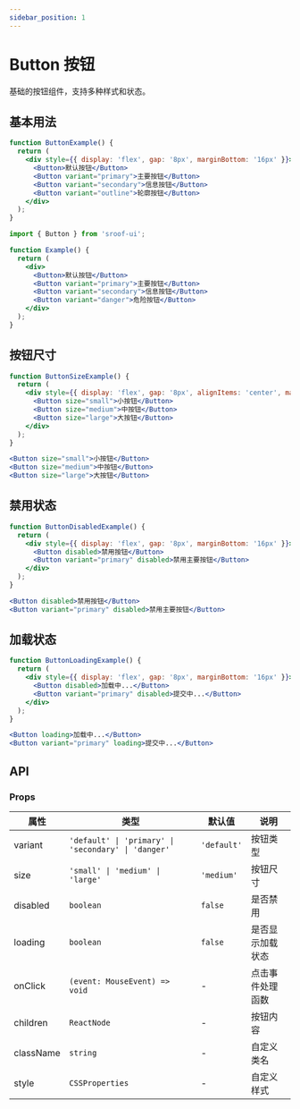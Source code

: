 ```yaml
---
sidebar_position: 1
---
```


# Button 按钮

基础的按钮组件，支持多种样式和状态。

## 基本用法

```jsx live
function ButtonExample() {
  return (
    <div style={{ display: 'flex', gap: '8px', marginBottom: '16px' }}>
      <Button>默认按钮</Button>
      <Button variant="primary">主要按钮</Button>
      <Button variant="secondary">信息按钮</Button>
      <Button variant="outline">轮廓按钮</Button>
    </div>
  );
}
```

```jsx
import { Button } from 'sroof-ui';

function Example() {
  return (
    <div>
      <Button>默认按钮</Button>
      <Button variant="primary">主要按钮</Button>
      <Button variant="secondary">信息按钮</Button>
      <Button variant="danger">危险按钮</Button>
    </div>
  );
}
```

## 按钮尺寸

```jsx live
function ButtonSizeExample() {
  return (
    <div style={{ display: 'flex', gap: '8px', alignItems: 'center', marginBottom: '16px' }}>
      <Button size="small">小按钮</Button>
      <Button size="medium">中按钮</Button>
      <Button size="large">大按钮</Button>
    </div>
  );
}
```

```jsx
<Button size="small">小按钮</Button>
<Button size="medium">中按钮</Button>
<Button size="large">大按钮</Button>
```

## 禁用状态

```jsx live
function ButtonDisabledExample() {
  return (
    <div style={{ display: 'flex', gap: '8px', marginBottom: '16px' }}>
      <Button disabled>禁用按钮</Button>
      <Button variant="primary" disabled>禁用主要按钮</Button>
    </div>
  );
}
```

```jsx
<Button disabled>禁用按钮</Button>
<Button variant="primary" disabled>禁用主要按钮</Button>
```

## 加载状态

```jsx live
function ButtonLoadingExample() {
  return (
    <div style={{ display: 'flex', gap: '8px', marginBottom: '16px' }}>
      <Button disabled>加载中...</Button>
      <Button variant="primary" disabled>提交中...</Button>
    </div>
  );
}
```

```jsx
<Button loading>加载中...</Button>
<Button variant="primary" loading>提交中...</Button>
```

## API

### Props

| 属性 | 类型 | 默认值 | 说明 |
| --- | --- | --- | --- |
| variant | `'default' \| 'primary' \| 'secondary' \| 'danger'` | `'default'` | 按钮类型 |
| size | `'small' \| 'medium' \| 'large'` | `'medium'` | 按钮尺寸 |
| disabled | `boolean` | `false` | 是否禁用 |
| loading | `boolean` | `false` | 是否显示加载状态 |
| onClick | `(event: MouseEvent) => void` | - | 点击事件处理函数 |
| children | `ReactNode` | - | 按钮内容 |
| className | `string` | - | 自定义类名 |
| style | `CSSProperties` | - | 自定义样式 |